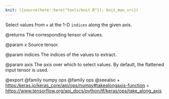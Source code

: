 ```yaml
---
knit: ({source(here::here("tools/knit.R")); knit_man_src})
---
```

Select values from `x` at the 1-D `indices` along the given axis.

@returns
    The corresponding tensor of values.

@param x
Source tensor.

@param indices
The indices of the values to extract.

@param axis
The axis over which to select values. By default, the flattened
input tensor is used.

@export
@family numpy ops
@family ops
@seealso
+ <https:/keras.io/keras_core/api/ops/numpy#takealongaxis-function>
+ <https://www.tensorflow.org/api_docs/python/tf/keras/ops/take_along_axis>
